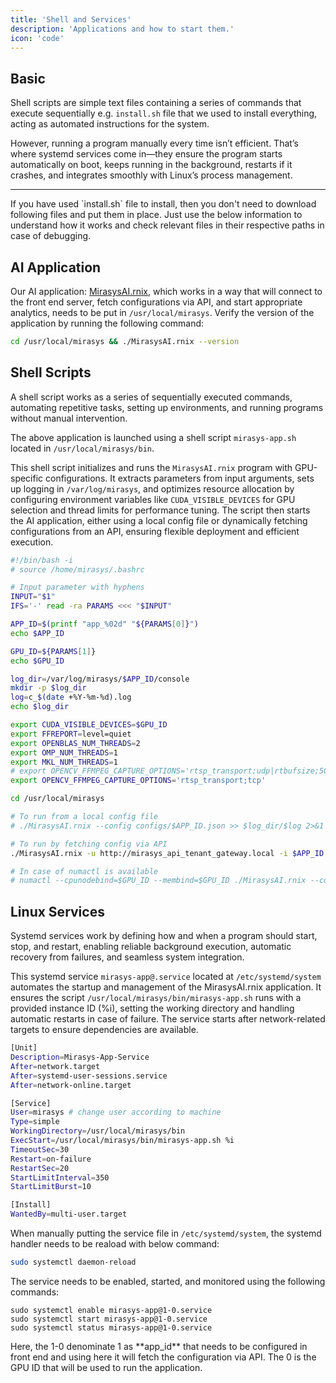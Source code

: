 ```yaml
---
title: 'Shell and Services'
description: 'Applications and how to start them.'
icon: 'code'
---
```


## Basic

Shell scripts are simple text files containing a series of commands that execute sequentially e.g. `install.sh` file that we used to install everything, acting as automated instructions for the system.

However, running a program manually every time isn’t efficient. That’s where systemd services come in—they ensure the program starts automatically on boot, keeps running in the background, restarts if it crashes, and integrates smoothly with Linux’s process management.

---

<Note>
  If you have used `install.sh` file to install, then you don't need to download following files and put them in place. Just use the below information to understand how it works and check relevant files in their respective paths in case of debugging.
</Note>

## AI Application

Our AI application: [MirasysAI.rnix](http://google.com), which works in a way that will connect to the front end server, fetch configurations via API, and start appropriate analytics, needs to be put in `/usr/local/mirasys`. Verify the version of the application by running the following command:

```bash
cd /usr/local/mirasys && ./MirasysAI.rnix --version
```

## Shell Scripts

A shell script works as a series of sequentially executed commands, automating repetitive tasks, setting up environments, and running programs without manual intervention.

The above application is launched using a shell script `mirasys-app.sh` located in `/usr/local/mirasys/bin`.

This shell script initializes and runs the `MirasysAI.rnix` program with GPU-specific configurations. It extracts parameters from input arguments, sets up logging in `/var/log/mirasys`, and optimizes resource allocation by configuring environment variables like `CUDA_VISIBLE_DEVICES` for GPU selection and thread limits for performance tuning. The script then starts the AI application, either using a local config file or dynamically fetching configurations from an API, ensuring flexible deployment and efficient execution.

```bash mirasys-app.sh
#!/bin/bash -i
# source /home/mirasys/.bashrc

# Input parameter with hyphens
INPUT="$1"
IFS='-' read -ra PARAMS <<< "$INPUT"

APP_ID=$(printf "app_%02d" "${PARAMS[0]}")
echo $APP_ID

GPU_ID=${PARAMS[1]}
echo $GPU_ID

log_dir=/var/log/mirasys/$APP_ID/console
mkdir -p $log_dir
log=c_$(date +%Y-%m-%d).log
echo $log_dir

export CUDA_VISIBLE_DEVICES=$GPU_ID
export FFREPORT=level=quiet
export OPENBLAS_NUM_THREADS=2
export OMP_NUM_THREADS=1
export MKL_NUM_THREADS=1
# export OPENCV_FFMPEG_CAPTURE_OPTIONS='rtsp_transport;udp|rtbufsize;50M|buffer_size;0|allowed_media_types;video'
export OPENCV_FFMPEG_CAPTURE_OPTIONS='rtsp_transport;tcp'

cd /usr/local/mirasys

# To run from a local config file
# ./MirasysAI.rnix --config configs/$APP_ID.json >> $log_dir/$log 2>&1

# To run by fetching config via API
./MirasysAI.rnix -u http://mirasys_api_tenant_gateway.local -i $APP_ID >> $log_dir/$log 2>&1

# In case of numactl is available
# numactl --cpunodebind=$GPU_ID --membind=$GPU_ID ./MirasysAI.rnix --config configs/$APP_ID.json >> $log_dir/$log 2>&1
```

## Linux Services

Systemd services work by defining how and when a program should start, stop, and restart, enabling reliable background execution, automatic recovery from failures, and seamless system integration.

This systemd service `mirasys-app@.service` located at `/etc/systemd/system` automates the startup and management of the MirasysAI.rnix application. It ensures the script `/usr/local/mirasys/bin/mirasys-app.sh` runs with a provided instance ID (%i), setting the working directory and handling automatic restarts in case of failure. The service starts after network-related targets to ensure dependencies are available.

```bash mirasys-app.service
[Unit]
Description=Mirasys-App-Service
After=network.target
After=systemd-user-sessions.service
After=network-online.target

[Service]
User=mirasys # change user according to machine
Type=simple
WorkingDirectory=/usr/local/mirasys/bin
ExecStart=/usr/local/mirasys/bin/mirasys-app.sh %i
TimeoutSec=30
Restart=on-failure
RestartSec=20
StartLimitInterval=350
StartLimitBurst=10

[Install]
WantedBy=multi-user.target
```

When manually putting the service file in `/etc/systemd/system`, the systemd handler needs to be reaload with below command:

```bash
sudo systemctl daemon-reload
```

The service needs to be enabled, started, and monitored using the following commands:

```
sudo systemctl enable mirasys-app@1-0.service
sudo systemctl start mirasys-app@1-0.service
sudo systemctl status mirasys-app@1-0.service
```

<Note>
Here, the 1-0 denominate 1 as **app_id** that needs to be configured in front end and using here it will fetch the configuration via API. The 0 is the GPU ID that will be used to run the application.
</Note>